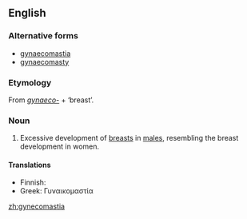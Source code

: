{{wikipedia}}
==English==

===Alternative forms===
* [[gynaecomastia]]
* [[gynaecomasty]]

===Etymology===
From ''[[gynaeco-]]'' + {{etyl|grc}} '''{{polytonic|[[μαστός]]}}''' ‘breast’.

===Noun===
{{en-noun|-}}

# {{medicine}} Excessive development of [[breast]]s in [[male]]s, resembling the breast development in women.

====Translations====
{{top}}
* Finnish: {{t-|fi|naisnisäisyys}}
* Greek: Γυναικομαστία
{{bottom}}

[[zh:gynecomastia]]